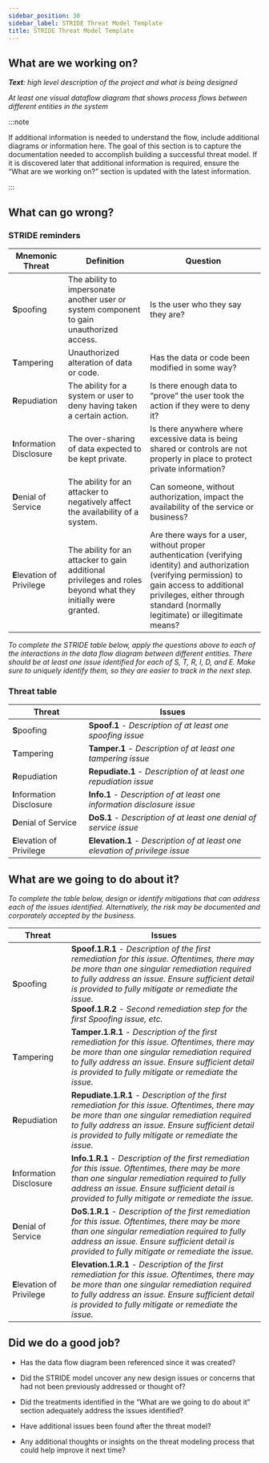 ```yaml
---
sidebar_position: 30
sidebar_label: STRIDE Threat Model Template
title: STRIDE Threat Model Template
---
```


## What are we working on?

_**Text**: high level description of the project and what is being designed_

_At least one visual dataflow diagram that shows process flows between different entities in the system_

:::note

If additional information is needed to understand the flow, include additional diagrams or information here. The goal of this section is to capture the documentation needed to accomplish building a successful threat model. If it is discovered later that additional information is required, ensure the “What are we working on?” section is updated with the latest information.

:::

## What can go wrong?

### STRIDE reminders

| Mnemonic Threat | Definition | Question |
| --- | --- | --- |
| **S**poofing | The ability to impersonate another user or system component to gain unauthorized access. | Is the user who they say they are? |
| **T**ampering | Unauthorized alteration of data or code. | Has the data or code been modified in some way? |
| **R**epudiation | The ability for a system or user to deny having taken a certain action. | Is there enough data to “prove” the user took the action if they were to deny it? |
| **I**nformation Disclosure | The over-sharing of data expected to be kept private. | Is there anywhere where excessive data is being shared or controls are not properly in place to protect private information? |
| **D**enial of Service | The ability for an attacker to negatively affect the availability of a system. | Can someone, without authorization, impact the availability of the service or business? |
| **E**levation of Privilege | The ability for an attacker to gain additional privileges and roles beyond what they initially were granted. | Are there ways for a user, without proper authentication (verifying identity) and authorization (verifying permission) to gain access to additional privileges, either through standard (normally legitimate) or illegitimate means? |

_To complete the STRIDE table below, apply the questions above to each of the interactions in the data flow diagram between different entities. There should be at least one issue identified for each of S, T, R, I, D, and E. Make sure to uniquely identify them, so they are easier to track in the next step._

### Threat table

| Threat | Issues |
| --- | --- |
| **S**poofing | **Spoof.1** - _Description of at least one spoofing issue_ |
| **T**ampering | **Tamper.1** - _Description of at least one tampering issue_ |
| **R**epudiation | **Repudiate.1** - _Description of at least one repudiation issue_ |
| **I**nformation Disclosure | **Info.1** - _Description of at least one information disclosure issue_ |
| **D**enial of Service | **DoS.1** - _Description of at least one denial of service issue_ |
| **E**levation of Privilege | **Elevation.1** - _Description of at least one elevation of privilege issue_ |

## What are we going to do about it?

_To complete the table below, design or identify mitigations that can address each of the issues identified. Alternatively, the risk may be documented and corporately accepted by the business._

| Threat | Issues |
| --- | --- |
| **S**poofing | **Spoof.1.R.1** - _Description of the first remediation for this issue. Oftentimes, there may be more than one singular remediation required to fully address an issue. Ensure sufficient detail is provided to fully mitigate or remediate the issue._ <br /> **Spoof.1.R.2** - _Second remediation step for the first Spoofing issue, etc._ |
| **T**ampering | **Tamper.1.R.1** - _Description of the first remediation for this issue. Oftentimes, there may be more than one singular remediation required to fully address an issue. Ensure sufficient detail is provided to fully mitigate or remediate the issue._ |
| **R**epudiation | **Repudiate.1.R.1** - _Description of the first remediation for this issue. Oftentimes, there may be more than one singular remediation required to fully address an issue. Ensure sufficient detail is provided to fully mitigate or remediate the issue._ |
| **I**nformation Disclosure | **Info.1.R.1** - _Description of the first remediation for this issue. Oftentimes, there may be more than one singular remediation required to fully address an issue. Ensure sufficient detail is provided to fully mitigate or remediate the issue._ |
| **D**enial of Service | **DoS.1.R.1** - _Description of the first remediation for this issue. Oftentimes, there may be more than one singular remediation required to fully address an issue. Ensure sufficient detail is provided to fully mitigate or remediate the issue._ |
| **E**levation of Privilege | **Elevation.1.R.1** - _Description of the first remediation for this issue. Oftentimes, there may be more than one singular remediation required to fully address an issue. Ensure sufficient detail is provided to fully mitigate or remediate the issue._ |

## Did we do a good job?

- Has the data flow diagram been referenced since it was created?

- Did the STRIDE model uncover any new design issues or concerns that had not been previously addressed or thought of?

- Did the treatments identified in the “What are we going to do about it” section adequately address the issues identified?

- Have additional issues been found after the threat model?

- Any additional thoughts or insights on the threat modeling process that could help improve it next time?
